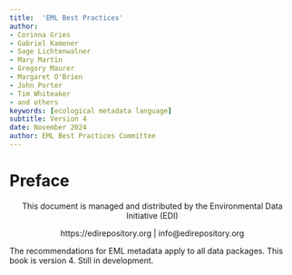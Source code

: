 ```yaml
---
title:  'EML Best Practices'
author:
- Corinna Gries
- Gabriel Kamener
- Sage Lichtenwalner
- Mary Martin
- Gregory Maurer
- Margaret O'Brien
- John Porter
- Tim Whiteaker
- and others
keywords: [ecological metadata language]
subtitle: Version 4
date: November 2024
author: EML Best Practices Committee
---
```



# Preface {.unnumbered}

::: {style='text-align:center;'}

This document is managed and distributed by the Environmental Data Initiative (EDI)

https://edirepository.org | info@edirepository.org

:::

The recommendations for EML metadata apply to all data packages. This book is version 4. Still in development.
